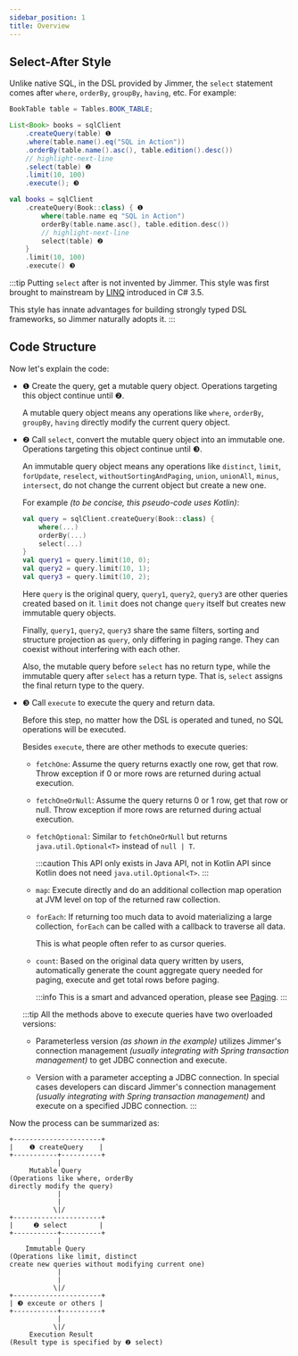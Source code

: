 ```yaml
---
sidebar_position: 1
title: Overview
---
```



## Select-After Style

Unlike native SQL, in the DSL provided by Jimmer, the `select` statement comes after `where`, `orderBy`, `groupBy`, `having`, etc. For example:

<Tabs groupId="language">
<TabItem value="java" label="Java">

```java
BookTable table = Tables.BOOK_TABLE;

List<Book> books = sqlClient
    .createQuery(table) ❶
    .where(table.name().eq("SQL in Action"))
    .orderBy(table.name().asc(), table.edition().desc())
    // highlight-next-line  
    .select(table) ❷
    .limit(10, 100)
    .execute(); ❸
```

</TabItem>
<TabItem value="kotlin" label="Kotlin">

```kotlin
val books = sqlClient
    .createQuery(Book::class) { ❶
        where(table.name eq "SQL in Action")
        orderBy(table.name.asc(), table.edition.desc())
        // highlight-next-line
        select(table) ❷
    }
    .limit(10, 100)
    .execute() ❸
```

</TabItem>
</Tabs>

:::tip
Putting `select` after is not invented by Jimmer. This style was first brought to mainstream by [LINQ](https://learn.microsoft.com/en-us/dotnet/csharp/programming-guide/concepts/linq/) introduced in C# 3.5.  

This style has innate advantages for building strongly typed DSL frameworks, so Jimmer naturally adopts it.
:::

## Code Structure

Now let's explain the code:

-   ❶ Create the query, get a mutable query object. Operations targeting this object continue until ❷.

    A mutable query object means any operations like `where`, `orderBy`, `groupBy`, `having` directly modify the current query object. 

-   ❷ Call `select`, convert the mutable query object into an immutable one. Operations targeting this object continue until ❸.

    An immutable query object means any operations like `distinct`, `limit`, `forUpdate`, `reselect`, `withoutSortingAndPaging`, `union`, `unionAll`, `minus`, `intersect`, do not change the current object but create a new one.

    For example *(to be concise, this pseudo-code uses Kotlin)*:
    ```kotlin
    val query = sqlClient.createQuery(Book::class) {
        where(...)
        orderBy(...)
        select(...)
    }
    val query1 = query.limit(10, 0); 
    val query2 = query.limit(10, 1);
    val query3 = query.limit(10, 2);
    ```
    Here `query` is the original query, `query1`, `query2`, `query3` are other queries created based on it. `limit` does not change `query` itself but creates new immutable query objects. 
    
    Finally, `query1`, `query2`, `query3` share the same filters, sorting and structure projection as `query`, only differing in paging range. They can coexist without interfering with each other.

    Also, the mutable query before `select` has no return type, while the immutable query after `select` has a return type. That is, `select` assigns the final return type to the query.

-   ❸ Call `execute` to execute the query and return data.  

    Before this step, no matter how the DSL is operated and tuned, no SQL operations will be executed.

    Besides `execute`, there are other methods to execute queries:

    -   `fetchOne`: Assume the query returns exactly one row, get that row. Throw exception if 0 or more rows are returned during actual execution.

    -   `fetchOneOrNull`: Assume the query returns 0 or 1 row, get that row or null. Throw exception if more rows are returned during actual execution.

    -   `fetchOptional`: Similar to `fetchOneOrNull` but returns `java.util.Optional<T>` instead of `null | T`.

        :::caution
        This API only exists in Java API, not in Kotlin API since Kotlin does not need `java.util.Optional<T>`.
        :::

    -   `map`: Execute directly and do an additional collection map operation at JVM level on top of the returned raw collection.

    -   `forEach`: If returning too much data to avoid materializing a large collection, `forEach` can be called with a callback to traverse all data.

        This is what people often refer to as cursor queries.

    -   `count`: Based on the original data query written by users, automatically generate the count aggregate query needed for paging, execute and get total rows before paging.  

        :::info
        This is a smart and advanced operation, please see [Paging](./paging).
        :::
    
    :::tip
    All the methods above to execute queries have two overloaded versions:

    -   Parameterless version *(as shown in the example)* utilizes Jimmer's connection management *(usually integrating with Spring transaction management)* to get JDBC connection and execute.

    -   Version with a parameter accepting a JDBC connection. In special cases developers can discard Jimmer's connection management *(usually integrating with Spring transaction management)* and execute on a specified JDBC connection.
    :::

Now the process can be summarized as:

```
+----------------------+ 
|    ❶ createQuery    |
+-----------+----------+
            |
     Mutable Query
(Operations like where, orderBy
directly modify the query) 
            |
            |
           \|/
+----------------------+
|     ❷ select        |
+-----------+----------+
            |
    Immutable Query 
(Operations like limit, distinct
create new queries without modifying current one)
            |
            |
           \|/
+----------------------+
| ❸ exceute or others |
+-----------+----------+
            |
           \|/
     Execution Result
(Result type is specified by ❷ select)
```

